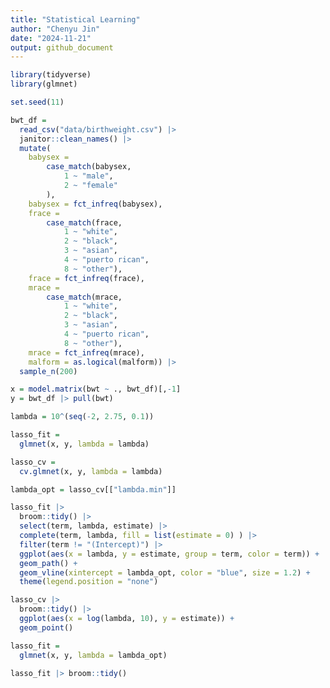 ```yaml
---
title: "Statistical Learning"
author: "Chenyu Jin"
date: "2024-11-21"
output: github_document
---
```


```r
library(tidyverse)
library(glmnet)
```

```r
set.seed(11)
```

```r
bwt_df = 
  read_csv("data/birthweight.csv") |> 
  janitor::clean_names() |>
  mutate(
    babysex = 
        case_match(babysex,
            1 ~ "male",
            2 ~ "female"
        ),
    babysex = fct_infreq(babysex),
    frace = 
        case_match(frace,
            1 ~ "white",
            2 ~ "black", 
            3 ~ "asian", 
            4 ~ "puerto rican", 
            8 ~ "other"),
    frace = fct_infreq(frace),
    mrace = 
        case_match(mrace,
            1 ~ "white",
            2 ~ "black", 
            3 ~ "asian", 
            4 ~ "puerto rican",
            8 ~ "other"),
    mrace = fct_infreq(mrace),
    malform = as.logical(malform)) |> 
  sample_n(200)
```

```r
x = model.matrix(bwt ~ ., bwt_df)[,-1]
y = bwt_df |> pull(bwt)
```

```r
lambda = 10^(seq(-2, 2.75, 0.1))

lasso_fit =
  glmnet(x, y, lambda = lambda)

lasso_cv =
  cv.glmnet(x, y, lambda = lambda)

lambda_opt = lasso_cv[["lambda.min"]]
```

```r
lasso_fit |> 
  broom::tidy() |> 
  select(term, lambda, estimate) |> 
  complete(term, lambda, fill = list(estimate = 0) ) |> 
  filter(term != "(Intercept)") |> 
  ggplot(aes(x = lambda, y = estimate, group = term, color = term)) + 
  geom_path() + 
  geom_vline(xintercept = lambda_opt, color = "blue", size = 1.2) +
  theme(legend.position = "none")
```

```r
lasso_cv |> 
  broom::tidy() |> 
  ggplot(aes(x = log(lambda, 10), y = estimate)) + 
  geom_point()
```

```r
lasso_fit = 
  glmnet(x, y, lambda = lambda_opt)

lasso_fit |> broom::tidy()
```

